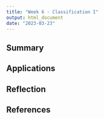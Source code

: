 ```yaml
---
title: "Week 6 - Classification I"
output: html_document
date: "2023-03-23"
---
```


## Summary

## Applications

## Reflection

## References
